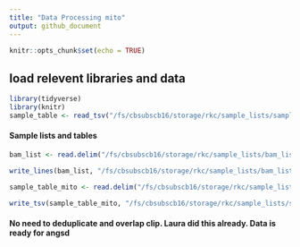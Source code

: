 ```yaml
---
title: "Data Processing mito"
output: github_document
---
```


```r
knitr::opts_chunk$set(echo = TRUE)
```

## load relevent libraries and data

```r
library(tidyverse)
library(knitr)
sample_table <- read_tsv("/fs/cbsubscb16/storage/rkc/sample_lists/sample_table.tsv")
```

#### Sample lists and tables

```r
bam_list <- read.delim("/fs/cbsubscb16/storage/rkc/sample_lists/bam_list_mito.txt", header = F) %>% mutate(ABLG = as.double(substr(V1,46,49))) %>% inner_join(sample_table, by = "ABLG") %>% dplyr::select(V1) %>% as.matrix()

write_lines(bam_list, "/fs/cbsubscb16/storage/rkc/sample_lists/bam_list_mito.txt")

sample_table_mito <- read.delim("/fs/cbsubscb16/storage/rkc/sample_lists/bam_list_mito.txt", header = F) %>% mutate(ABLG = as.double(substr(V1,46,49))) %>% inner_join(sample_table, by = "ABLG") %>% select(-1) 

write_tsv(sample_table_mito, "/fs/cbsubscb16/storage/rkc/sample_lists/sample_table_mito.tsv")
```

#### No need to deduplicate and overlap clip. Laura did this already. Data is ready for angsd